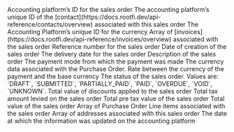 <ResponseField name="platform_id" type="string" required>
  Accounting platform’s ID for the sales order
</ResponseField>

<ResponseField name="contact_id" type="string">
  The accounting platform’s unique ID of the [contact](https://docs.rootfi.dev/api-reference/contacts/overview) associated with this sales order
</ResponseField>

<ResponseField name="currency_id" type="string">
  The Accounting Platform’s unique ID for the currency
</ResponseField>

<ResponseField name="invoice_ids" type="string[]">
  Array of [invoices](https://docs.rootfi.dev/api-reference/invoices/overview) associated with the sales order
</ResponseField>

<ResponseField name="document_number" type="string">
  Reference number for the sales order
</ResponseField>

<ResponseField name="posted_date" type="string">
  Date of creation of the sales order
</ResponseField>

<ResponseField name="delivery_date" type="string">
  The delivery date for the sales order
</ResponseField>

<ResponseField name="description" type="string">
  Description of the sales order
</ResponseField>

<ResponseField name="payment_mode" type="string">
  The payment mode from which the payment was made
</ResponseField>

<ResponseField name="currency" type="Object">
  The currency data associated with the Purchase Order.
  <Expandable title="properties">
    <ResponseField name="data" type="Object">
      <Expandable title="properties">
        <Snippet file="currency_snippet.mdx" />
      </Expandable>
    </ResponseField>
  </Expandable>
</ResponseField>

<ResponseField name="currency_rate" type="float">
  Rate between the currency of the payment and the base currency
</ResponseField>

<ResponseField name="status" type="enum">
  The status of the sales order. Values are: `DRAFT`, `SUBMITTED`, `PARTIALLY_PAID`, `PAID`, `OVERDUE`, `VOID`, `UNKNOWN`.
</ResponseField>

<ResponseField name="total_discount" type="float">
  Total value of discounts applied to the sales order
</ResponseField>

<ResponseField name="tax_amount" type="float">
  Total tax amount levied on the sales order
</ResponseField>

<ResponseField name="sub_total" type="float">
  Total pre tax value of the sales order
</ResponseField>

<ResponseField name="total_amount" type="float">
  Total value of the sales order
</ResponseField>

<ResponseField name="line_items" type="Line Item">
  Array of Purchase Order Line items associated with the sales order
  <Expandable title="properties">
    <ResponseField name="data" type="Object">
      <Expandable title="properties">
        <Snippet file="line_items_snippeet.mdx" />
      </Expandable>
    </ResponseField>
  </Expandable>
</ResponseField>

<ResponseField name="addresses" type="Address">
  Array of addresses associated with this sales order
  <Expandable title="properties">
    <ResponseField name="data" type="Object">
      <Expandable title="properties">
        <Snippet file="addresses.mdx" />
      </Expandable>
    </ResponseField>
  </Expandable>
</ResponseField>

<ResponseField name="updated_at" type="string" required>
  The date at which the information was updated on the accounting platform
</ResponseField>
